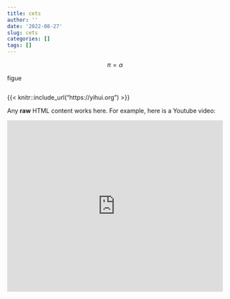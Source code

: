 ```yaml
---
title: cets
author: ''
date: '2022-08-27'
slug: cets
categories: []
tags: []
---
```


$$
\pi=\alpha
$$

figue

```r

```

{{< knitr::include_url("https://yihui.org") >}}

```{=html}
<p>Any <strong>raw</strong> HTML content works here.
For example, here is a Youtube video:</p>

<iframe width="100%" height="400"
  src="https://www.bilibili.com/video/BV1Sg411r7Xp?spm_id_from=333.1007.tianma.1-1-1.click&vd_source=1312148eed03d2915d234e39fdc4c179&t=20.9"
  frameborder="0" allow="autoplay; encrypted-media"
  allowfullscreen></iframe>
```